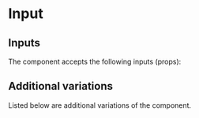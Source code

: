 
<Meta name="Documentation" of={InputStories} />

# Input

<Primary />

## Inputs

The component accepts the following inputs (props):

<Controls />

## Additional variations

Listed below are additional variations of the component.

<Stories />
